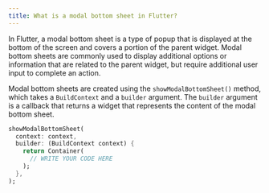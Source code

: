 ```yaml
---
title: What is a modal bottom sheet in Flutter?
---
```


In Flutter, a modal bottom sheet is a type of popup that is displayed at the bottom of the screen and covers a portion of the parent widget. Modal bottom sheets are commonly used to display additional options or information that are related to the parent widget, but require additional user input to complete an action.

Modal bottom sheets are created using the `showModalBottomSheet()` method, which takes a `BuildContext` and a `builder` argument. The `builder` argument is a callback that returns a widget that represents the content of the modal bottom sheet.

```dart
showModalBottomSheet(
  context: context,
  builder: (BuildContext context) {
    return Container(
      // WRITE YOUR CODE HERE
    );
  },
);
```

